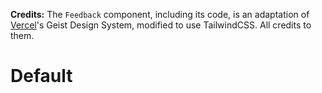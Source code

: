 
<Meta title="Feedback" component={Feedback} />

**Credits:** 
The `Feedback` component, including its code, is an adaptation of [Vercel](https://vercel.com/)'s Geist Design System, modified to use TailwindCSS. All credits to them.

# Default

<Preview>
  <Story name="Default">
    <div className="flex h-full items-top justify-center w-full my-10" style={{ height: '300px' }}>
      <Feedback url="https://httpbin.org/post">
        <FeedbackTrigger>
          <FeedbackButton />
        </FeedbackTrigger>
      </Feedback>
    </div>
  </Story>
</Preview>
